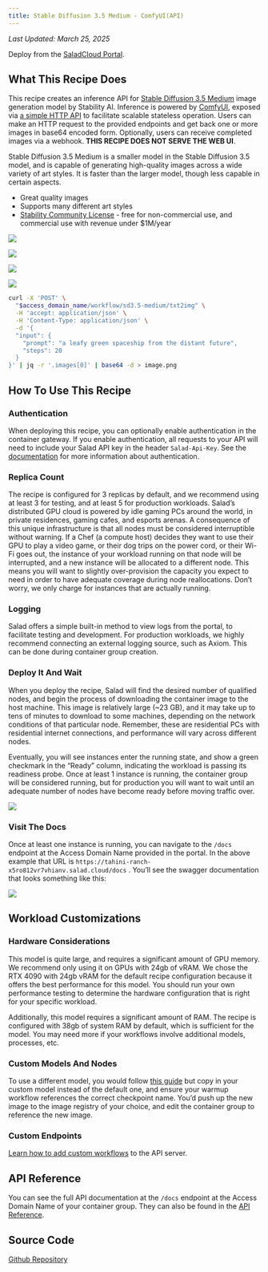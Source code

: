 ```yaml
---
title: Stable Diffusion 3.5 Medium - ComfyUI(API)
---
```


_Last Updated: March 25, 2025_

<Tip>Deploy from the [SaladCloud Portal](https://portal.salad.com).</Tip>

## What This Recipe Does

This recipe creates an inference API for
[Stable Diffusion 3.5 Medium](https://huggingface.co/stabilityai/stable-diffusion-3.5-medium) image generation model by
Stability AI. Inference is powered by [ComfyUI](https://github.com/comfyanonymous/ComfyUI/), exposed via
[a simple HTTP API](https://github.com/SaladTechnologies/comfyui-api) to facilitate scalable stateless operation. Users
can make an HTTP request to the provided endpoints and get back one or more images in base64 encoded form. Optionally,
users can receive completed images via a webhook. **THIS RECIPE DOES NOT SERVE THE WEB UI**.

Stable Diffusion 3.5 Medium is a smaller model in the Stable Diffusion 3.5 model, and is capable of generating
high-quality images across a wide variety of art styles. It is faster than the larger model, though less capable in
certain aspects.

- Great quality images
- Supports many different art styles
- [Stability Community License](https://stability.ai/news/license-update) - free for non-commercial use, and commercial
  use with revenue under $1M/year

![](/products/recipes/images/sd35-medium-image-1.png)

![](/products/recipes/images/sd35-medium-image-2.png)

![](/products/recipes/images/sd35-medium-image-3.png)

![](/products/recipes/images/sd35-medium-image-4.png)

```bash
curl -X 'POST' \
  "$access_domain_name/workflow/sd3.5-medium/txt2img" \
  -H 'accept: application/json' \
  -H 'Content-Type: application/json' \
  -d '{
  "input": {
    "prompt": "a leafy green spaceship from the distant future",
    "steps": 20
  }
}' | jq -r '.images[0]' | base64 -d > image.png
```

## How To Use This Recipe

### Authentication

When deploying this recipe, you can optionally enable authentication in the container gateway. If you enable
authentication, all requests to your API will need to include your Salad API key in the header `Salad-Api-Key`. See the
[documentation](/products/sce/gateway/sending-requests) for more information about authentication.

### Replica Count

The recipe is configured for 3 replicas by default, and we recommend using at least 3 for testing, and at least 5 for
production workloads. Salad’s distributed GPU cloud is powered by idle gaming PCs around the world, in private
residences, gaming cafes, and esports arenas. A consequence of this unique infrastructure is that all nodes must be
considered interruptible without warning. If a Chef (a compute host) decides they want to use their GPU to play a video
game, or their dog trips on the power cord, or their Wi-Fi goes out, the instance of your workload running on that node
will be interrupted, and a new instance will be allocated to a different node. This means you will want to slightly
over-provision the capacity you expect to need in order to have adequate coverage during node reallocations. Don’t
worry, we only charge for instances that are actually running.

### Logging

Salad offers a simple built-in method to view logs from the portal, to facilitate testing and development. For
production workloads, we highly recommend connecting an external logging source, such as Axiom. This can be done during
container group creation.

### Deploy It And Wait

When you deploy the recipe, Salad will find the desired number of qualified nodes, and begin the process of downloading
the container image to the host machine. This image is relatively large (~23 GB), and it may take up to tens of minutes
to download to some machines, depending on the network conditions of that particular node. Remember, these are
residential PCs with residential internet connections, and performance will vary across different nodes.

Eventually, you will see instances enter the running state, and show a green checkmark in the “Ready” column, indicating
the workload is passing its readiness probe. Once at least 1 instance is running, the container group will be considered
running, but for production you will want to wait until an adequate number of nodes have become ready before moving
traffic over.

![](/products/recipes/images/deploy-sd35-medium-1.png)

### Visit The Docs

Once at least one instance is running, you can navigate to the `/docs` endpoint at the Access Domain Name provided in
the portal. In the above example that URL is `https://tahini-ranch-x5ro812vr7vhianv.salad.cloud/docs` . You’ll see the
swagger documentation that looks something like this:

![](/products/recipes/images/sd35-medium-docs-1.png)

## Workload Customizations

### **Hardware Considerations**

This model is quite large, and requires a significant amount of GPU memory. We recommend only using it on GPUs with 24gb
of vRAM. We chose the RTX 4090 with 24gb vRAM for the default recipe configuration because it offers the best
performance for this model. You should run your own performance testing to determine the hardware configuration that is
right for your specific workload.

Additionally, this model requires a significant amount of RAM. The recipe is configured with 38gb of system RAM by
default, which is sufficient for the model. You may need more if your workflows involve additional models, processes,
etc.

### Custom Models And Nodes

To use a different model, you would follow
[this guide](/guides/image-generation/basic-how-to-deploy-stable-diffusion-on-salad-comfy) but copy in your custom model
instead of the default one, and ensure your warmup workflow references the correct checkpoint name. You’d push up the
new image to the image registry of your choice, and edit the container group to reference the new image.

### Custom Endpoints

[Learn how to add custom workflows](https://github.com/SaladTechnologies/comfyui-api?tab=readme-ov-file#generating-new-workflow-endpoints)
to the API server.

## API Reference

You can see the full API documentation at the `/docs` endpoint at the Access Domain Name of your container group. They
can also be found in the [API Reference](/reference/recipes/sd3.5-medium/).

## Source Code

[<Icon icon="github" size="24" /> Github Repository](https://github.com/SaladTechnologies/salad-recipes/tree/master/src/sd3.5-medium-comfyui)
